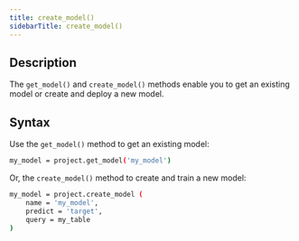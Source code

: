 ```yaml
---
title: create_model()
sidebarTitle: create_model()
---
```


## Description

The `get_model()` and `create_model()` methods enable you to get an existing model or create and deploy a new model.

## Syntax

Use the `get_model()` method to get an existing model:

```bash
my_model = project.get_model('my_model')
```

Or, the `create_model()` method to create and train a new model:

```bash
my_model = project.create_model (
    name = 'my_model',
    predict = 'target',
    query = my_table
)
```
